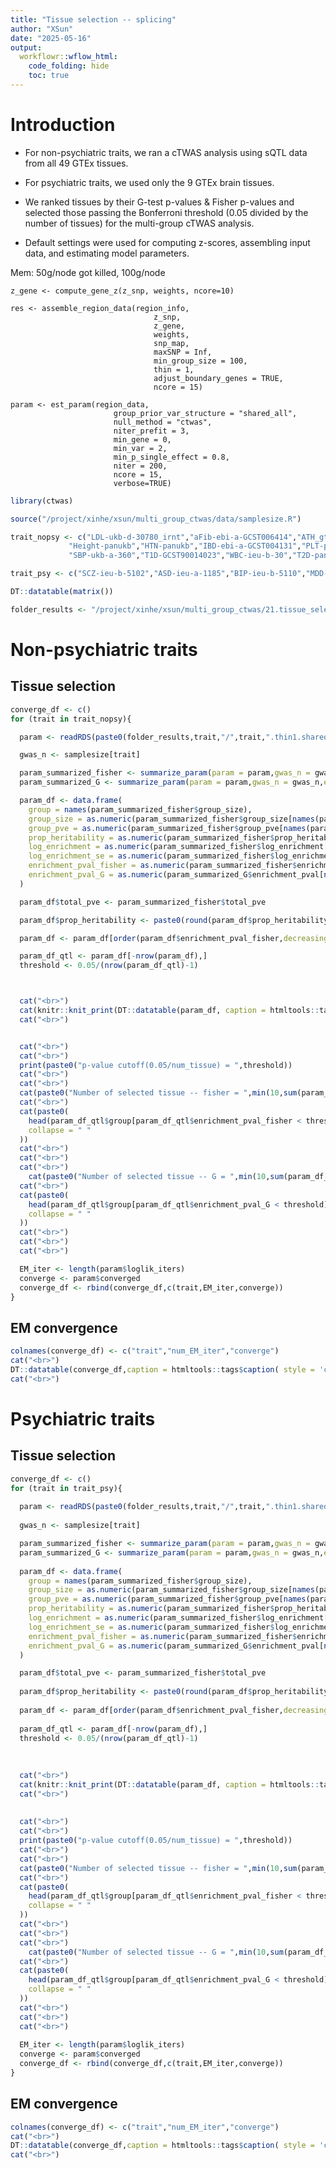 ```yaml
---
title: "Tissue selection -- splicing"
author: "XSun"
date: "2025-05-16"
output:
  workflowr::wflow_html:
    code_folding: hide
    toc: true
---
```


# Introduction

- For non-psychiatric traits, we ran a cTWAS analysis using sQTL data from all 49 GTEx tissues.
- For psychiatric traits, we used only the 9 GTEx brain tissues.
- We ranked tissues by their G-test p-values & Fisher p-values and selected those passing the Bonferroni threshold (0.05 divided by the number of tissues) for the multi-group cTWAS analysis.

- Default settings were used for computing z-scores, assembling input data, and estimating model parameters.

Mem: 50g/node got killed, 100g/node

```
z_gene <- compute_gene_z(z_snp, weights, ncore=10)
```

```
res <- assemble_region_data(region_info, 
                                z_snp, 
                                z_gene, 
                                weights,
                                snp_map,
                                maxSNP = Inf,
                                min_group_size = 100,
                                thin = 1,
                                adjust_boundary_genes = TRUE,
                                ncore = 15)
```

```
param <- est_param(region_data, 
                       group_prior_var_structure = "shared_all",
                       null_method = "ctwas",
                       niter_prefit = 3,
                       min_gene = 0,
                       min_var = 2,                          
                       min_p_single_effect = 0.8,
                       niter = 200, 
                       ncore = 15,
                       verbose=TRUE)
```


```r
library(ctwas)

source("/project/xinhe/xsun/multi_group_ctwas/data/samplesize.R")

trait_nopsy <- c("LDL-ukb-d-30780_irnt","aFib-ebi-a-GCST006414","ATH_gtexukb","BMI-panukb","HB-panukb",
             "Height-panukb","HTN-panukb","IBD-ebi-a-GCST004131","PLT-panukb","RA-panukb","RBC-panukb",
             "SBP-ukb-a-360","T1D-GCST90014023","WBC-ieu-b-30","T2D-panukb")

trait_psy <- c("SCZ-ieu-b-5102","ASD-ieu-a-1185","BIP-ieu-b-5110","MDD-ieu-b-102","PD-ieu-b-7","ADHD-ieu-a-1183","NS-ukb-a-230")

DT::datatable(matrix())

folder_results <- "/project/xinhe/xsun/multi_group_ctwas/21.tissue_selection_0511/results/S_thin1_shared_all_mingene0/"

```

# Non-psychiatric traits

## Tissue selection

```r
converge_df <- c()
for (trait in trait_nopsy){

  param <- readRDS(paste0(folder_results,trait,"/",trait,".thin1.shared_all.param.RDS"))

  gwas_n <- samplesize[trait]

  param_summarized_fisher <- summarize_param(param = param,gwas_n = gwas_n,enrichment_test = "fisher",alternative = "greater")
  param_summarized_G <- summarize_param(param = param,gwas_n = gwas_n,enrichment_test = "G")

  param_df <- data.frame(
    group = names(param_summarized_fisher$group_size),
    group_size = as.numeric(param_summarized_fisher$group_size[names(param_summarized_fisher$group_size)]),
    group_pve = as.numeric(param_summarized_fisher$group_pve[names(param_summarized_fisher$group_size)]),
    prop_heritability = as.numeric(param_summarized_fisher$prop_heritability[names(param_summarized_fisher$group_size)]),
    log_enrichment = as.numeric(param_summarized_fisher$log_enrichment[names(param_summarized_fisher$group_size)]),
    log_enrichment_se = as.numeric(param_summarized_fisher$log_enrichment_se[names(param_summarized_fisher$group_size)]),
    enrichment_pval_fisher = as.numeric(param_summarized_fisher$enrichment_pval[names(param_summarized_fisher$group_size)]),
    enrichment_pval_G = as.numeric(param_summarized_G$enrichment_pval[names(param_summarized_G$group_size)])
  )

  param_df$total_pve <- param_summarized_fisher$total_pve

  param_df$prop_heritability <- paste0(round(param_df$prop_heritability * 100, 5), "%")

  param_df <- param_df[order(param_df$enrichment_pval_fisher,decreasing = F),]

  param_df_qtl <- param_df[-nrow(param_df),]
  threshold <- 0.05/(nrow(param_df_qtl)-1)



  cat("<br>")
  cat(knitr::knit_print(DT::datatable(param_df, caption = htmltools::tags$caption( style = 'caption-side: left; text-align: left; color:black;  font-size:150% ;',trait,options = list(pageLength = 10)))))
  cat("<br>")


  cat("<br>")
  cat("<br>")
  print(paste0("p-value cutoff(0.05/num_tissue) = ",threshold))
  cat("<br>")
  cat("<br>")
  cat(paste0("Number of selected tissue -- fisher = ",min(10,sum(param_df_qtl$enrichment_pval_fisher < threshold)),"\n"))
  cat("<br>")
  cat(paste0(
    head(param_df_qtl$group[param_df_qtl$enrichment_pval_fisher < threshold], 10),
    collapse = " "
  ))
  cat("<br>")
  cat("<br>")
  cat("<br>")
    cat(paste0("Number of selected tissue -- G = ",min(10,sum(param_df_qtl$enrichment_pval_G < threshold)),"\n"))
  cat("<br>")
  cat(paste0(
    head(param_df_qtl$group[param_df_qtl$enrichment_pval_G < threshold], 10),
    collapse = " "
  ))
  cat("<br>")
  cat("<br>")
  cat("<br>")

  EM_iter <- length(param$loglik_iters)
  converge <- param$converged
  converge_df <- rbind(converge_df,c(trait,EM_iter,converge))
}

```


## EM convergence

```r

colnames(converge_df) <- c("trait","num_EM_iter","converge")
cat("<br>")
DT::datatable(converge_df,caption = htmltools::tags$caption( style = 'caption-side: left; text-align: left; color:black;  font-size:150% ;','EM convergence '),options = list(pageLength = 30) )
cat("<br>")
```


# Psychiatric traits

## Tissue selection

```r
converge_df <- c()
for (trait in trait_psy){
  
  param <- readRDS(paste0(folder_results,trait,"/",trait,".thin1.shared_all.param.RDS"))
  
  gwas_n <- samplesize[trait]

  param_summarized_fisher <- summarize_param(param = param,gwas_n = gwas_n,enrichment_test = "fisher",alternative = "greater")
  param_summarized_G <- summarize_param(param = param,gwas_n = gwas_n,enrichment_test = "G")
  
  param_df <- data.frame(
    group = names(param_summarized_fisher$group_size),
    group_size = as.numeric(param_summarized_fisher$group_size[names(param_summarized_fisher$group_size)]),
    group_pve = as.numeric(param_summarized_fisher$group_pve[names(param_summarized_fisher$group_size)]),
    prop_heritability = as.numeric(param_summarized_fisher$prop_heritability[names(param_summarized_fisher$group_size)]),
    log_enrichment = as.numeric(param_summarized_fisher$log_enrichment[names(param_summarized_fisher$group_size)]),
    log_enrichment_se = as.numeric(param_summarized_fisher$log_enrichment_se[names(param_summarized_fisher$group_size)]),
    enrichment_pval_fisher = as.numeric(param_summarized_fisher$enrichment_pval[names(param_summarized_fisher$group_size)]),
    enrichment_pval_G = as.numeric(param_summarized_G$enrichment_pval[names(param_summarized_G$group_size)])
  )

  param_df$total_pve <- param_summarized_fisher$total_pve
  
  param_df$prop_heritability <- paste0(round(param_df$prop_heritability * 100, 5), "%")
  
  param_df <- param_df[order(param_df$enrichment_pval_fisher,decreasing = F),]
  
  param_df_qtl <- param_df[-nrow(param_df),]
  threshold <- 0.05/(nrow(param_df_qtl)-1)
  
  
  
  cat("<br>")
  cat(knitr::knit_print(DT::datatable(param_df, caption = htmltools::tags$caption( style = 'caption-side: left; text-align: left; color:black;  font-size:150% ;',trait,options = list(pageLength = 10)))))
  cat("<br>")
  
  
  cat("<br>")
  cat("<br>")
  print(paste0("p-value cutoff(0.05/num_tissue) = ",threshold))
  cat("<br>")
  cat("<br>")
  cat(paste0("Number of selected tissue -- fisher = ",min(10,sum(param_df_qtl$enrichment_pval_fisher < threshold)),"\n"))
  cat("<br>")
  cat(paste0(
    head(param_df_qtl$group[param_df_qtl$enrichment_pval_fisher < threshold], 10), 
    collapse = " "
  ))
  cat("<br>")
  cat("<br>")
  cat("<br>")
    cat(paste0("Number of selected tissue -- G = ",min(10,sum(param_df_qtl$enrichment_pval_G < threshold)),"\n"))
  cat("<br>")
  cat(paste0(
    head(param_df_qtl$group[param_df_qtl$enrichment_pval_G < threshold], 10), 
    collapse = " "
  ))
  cat("<br>")
  cat("<br>")
  cat("<br>")
 
  EM_iter <- length(param$loglik_iters)
  converge <- param$converged
  converge_df <- rbind(converge_df,c(trait,EM_iter,converge))
}

```


## EM convergence

```r

colnames(converge_df) <- c("trait","num_EM_iter","converge")
cat("<br>")
DT::datatable(converge_df,caption = htmltools::tags$caption( style = 'caption-side: left; text-align: left; color:black;  font-size:150% ;','EM convergence '),options = list(pageLength = 30) )
cat("<br>")
```
